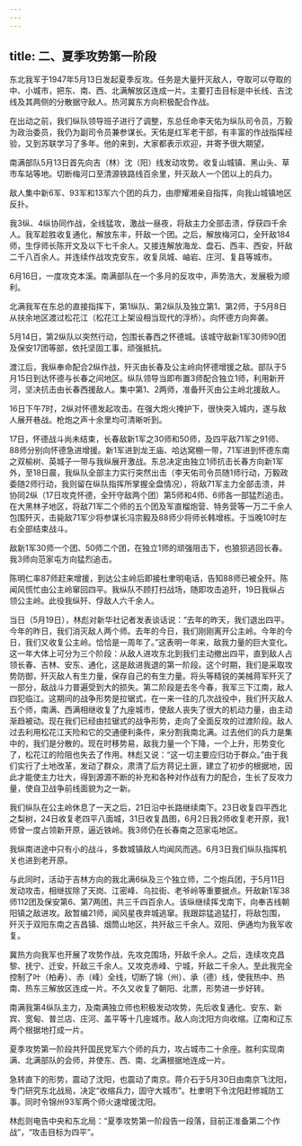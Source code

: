 ```yaml
---
---
---
```

title: 二、夏季攻势第一阶段
---




东北我军于1947年5月13日发起夏季反攻。任务是大量歼灭敌人，夺取可以夺取的中、小城市，把东、南、西、北满解放区连成一片。主要打击目标是中长线、吉沈线及其两侧的分散据守敌人。热河冀东方向积极配合作战。

在出动之前，我们纵队领导班子进行了调整，东总任命李天佑为纵队司令员，万毅为政治委员，我仍为副司令员兼参谋长。天佑是红军老干部，有丰富的作战指挥经验，又到苏联学习了多年。他的来到，大家都表示欢迎，并寄予很大期望。

南满部队5月13日首先向吉（林）沈（阳）线发动攻势。收复山城镇、黑山头、草市车站等地。切断梅河口至清源铁路线百余里，歼灭敌人一个团以上的兵力。

敌人集中新6军、93军和13军六个团的兵力，由廖耀湘亲自指挥，向我山城镇地区反扑。

我3纵、4纵协同作战，全线猛攻，激战一昼夜，将敌主力全部击溃，俘获四千余人。我军趁胜收复通化，解放东丰，歼敌一个团。之后，解放梅河口，全歼敌184师，生俘师长陈开文及以下七千余人。又接连解放海龙、盘石、西丰、西安，歼敌二千八百余人。并连续作战攻克安东，收复凤城、岫岩、庄河、复县等城市。

6月16日，一度攻克本溪。南满部队在一个多月的反攻中，声势浩大，发展极为顺利。

北满我军在东总的直接指挥下，第1纵队、第2纵队及独立第1、第2师，于5月8日从扶余地区渡过松花江（松花江上架设相当现代的浮桥）。向怀德方向奔袭。

5月14日，第2纵队以突然行动，包围长春西之怀德城。该城守敌新1军30师90团及保安17团等部，依托坚固工事，顽强抵抗。

渡江后，我纵奉命配合2纵作战，歼灭由长春及公主岭向怀德增援之敌。部队于5月15日到达怀德与长春之间地区。纵队领导当即布置3师配合独立1师，利用新开河，坚决抗击由长春西援敌人。集中第1、2两师，准备歼灭由公主岭北援敌人。

16日下午7时，2纵对怀德发起攻击。在强大炮火掩护下，很快突入城内，遂与敌人展开巷战。枪炮之声十余里均可清晰听到。

17日，怀德战斗尚未结束，长春敌新1军之30师和50师，及四平敌71军之91师、88师分别向怀德急进增援。新1军进到龙王庙、哈达窝棚一带，71军进到怀德东南之双榆树、英城子一带与我纵展开激战。东总决定由独立1师抗击长春方向新1军外，至18日晨，我纵队全部主力实行突然出击（李天佑司令员随1师行动，万毅政委随2师行动，我则留在纵队指挥所掌握全盘情况），将敌71军主力全部击溃，并协同2纵（17日攻克怀德，全歼守敌两个团）第5师和4师、6师各一部猛烈追击。在大黑林子地区，将敌71军二个师的五个团及军直榴炮营、特务营等一万二千余人包围歼灭，击毙敌71军少将参谋长冯宗毅及88师少将师长韩增栋。于当晚10时左右全部结束战斗。

敌新1军30师一个团、50师二个团，在独立1师的顽强阻击下，也狼狈逃回长春。我3师向范家屯方向猛烈追击。

陈明仁率87师赶来增援，到达公主岭后即接杜聿明电话，告知88师已被全歼。陈闻风慌忙由公主岭窜回四平。我纵队不顾打扫战场，随即攻击追歼，19日我纵占领公主岭。此役我纵歼、俘敌人六千余人。

当日（5月19日），林彪对新华社记者发表谈话说：“去年的昨天，我们退出四平。今年的昨日，我们消灭敌人两个师。去年的今日，我们刚刚离开公主岭。今年的今日，我们又收复公主岭。恰恰是一周年了。”这表明一年来，敌我力量的巨大变化。这一年大体上可分为三个阶段：从敌人进攻东北到我们主动撤出四平，直到敌人占领长春、吉林、安东、通化，这是敌进我退的第一阶段。这个时期，我们是采取攻势防御，歼灭敌人有生力量，保存自己的有生力量。将头等精锐的美械蒋军歼灭了一部分，敌战斗力普遍受到大的损失。第二阶段是去冬今春，我军三下江南，敌人四犯临江。这期间的战争形势是拉锯式，在一来一往的几次战役中，我们歼灭敌人五个师，南满、西满相继收复了九座城市，使敌人丧失了很大的机动力量，由主动渐趋被动。现在我们已经由拉锯式的战争形势，走向了全面反攻的过渡阶段。敌人过去利用松花江天险和它的交通便利条件，来分割我南北满。过去他们的兵力是集中的，我们是分散的。现在时移势易，敌我力量一个下降，一个上升，形势变化了，松花江的险阻也失去了作用。林彪又说：“这一切主要应归功于群众。”由于我们实行了土地改革，发动了群众，肃清了后方蒋记土匪，建立了初步的根据地，因此才能使主力壮大，得到源源不断的补充和各种对作战有力的配合，生长了反攻力量，使自卫战争前线面貌为之一新。

我们纵队在公主岭休息了一天之后，21日沿中长路继续南下。23日收复四平西北之梨树，24日收复老四平八面城，31日收复昌图，6月2日我2师收复老开原，我1师曾一度占领新开原，逼近铁岭。我3师仍在长春南之范家屯地区。

我纵南进途中只有小的战斗，多数城镇敌人均闻风而逃。6月3日我们纵队指挥机关也进到老开原。

与此同时，活动于吉林方向的我北满6纵及三个独立师，二个炮兵团，于5月11日发动攻击，相继拔除了天岗、江密峰、乌拉街、老爷岭等重要据点。歼敌新1军38师112团及保安第6、第7两团，共三千四百余人。该纵继续挥戈南下，向奉吉线朝阳镇之敌进攻。敌暂编21师，闻风星夜弃城逃窜。我跟踪猛追猛打，将敌包围，歼灭于双阳东南之吉昌镇、烟筒山地区，共歼敌三千余人。双阳、伊通均为我军收复。

冀热方向我军也开展了攻势作战，先攻克围场，歼敌千余人。之后，连续攻克昌黎、抚宁、迁安，歼敌三千余人。又攻克赤峰、宁城，歼敌二千余人。至此我完全控制了叶（柏寿）、赤（峰）全线，切断了锦（州）、承（德）线，使我热中、热南、热东三解放区连成一片。不久又收复了朝阳、北票，形势进一步好转。

南满我第4纵队主力，及南满独立师也积极发动攻势，先后收复通化、安东、新宾、宽甸、普兰店、庄河、盖平等十几座城市。敌人向沈阳方向收缩。辽南和辽东两个根据地打成一片。

夏季攻势第一阶段共歼国民党军六个师的兵力，攻占城市二十余座。胜利实现南满、北满部队的会师，并使东、西、南、北满根据地连成一片。

急转直下的形势，震动了沈阳，也震动了南京。蒋介石于5月30日由南京飞沈阳，专门研究东北战局，决定“收缩兵力，固守大城市”。杜聿明下令沈阳赶修城防工事。同时令锦州93军两个师火速增援沈阳。

林彪则电告中央和东北局：“夏季攻势第一阶段告一段落，目前正准备第二个作战”，“攻击目标为四平”。